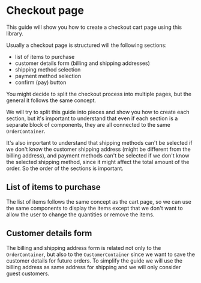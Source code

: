 

<Meta of={Stories} />

# Checkout page

This guide will show you how to create a checkout cart page using this library.

Usually a checkout page is structured will the following sections:
- list of items to purchase
- customer details form (billing and shipping addresses)
- shipping method selection
- payment method selection
- confirm (pay) button

You might decide to split the checkout process into multiple pages, but the general it follows the same concept.

We will try to split this guide into pieces and show you how to create each section, but it's important to understand that even if each section is a separate block of components, 
they are all connected to the same `OrderContainer`.

It's also important to understand that shipping methods can't be selected if we don't know the customer shipping address (might be different from the billing address), 
and payment methods can't be selected if we don't know the selected shipping method, since it might affect the total amount of the order.
So the order of the sections is important.


## List of items to purchase
The list of items follows the same concept as the cart page, so we can use the same components to display the items except that we don't want to allow the user to change the quantities or remove the items.

<Canvas of={Stories.ListOfItems} />

## Customer details form
The billing and shipping address form is related not only to the `OrderContainer`, but also to the `CustomerContainer` since we want to save the customer details for future orders.
To simplify the guide we will use the billing address as same address for shipping and we will only consider guest customers.

<Canvas of={Stories.CustomerAddresses} />
